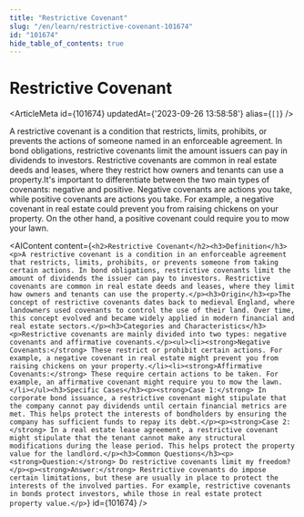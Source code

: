 ```yaml
---
title: "Restrictive Covenant"
slug: "/en/learn/restrictive-covenant-101674"
id: "101674"
hide_table_of_contents: true
---
```



# Restrictive Covenant

<ArticleMeta id={101674} updatedAt={'2023-09-26 13:58:58'} alias={`[]`} />
<div className='border-solid border-b border-t-0 my-4 border-[var(--ifm-color-gray-300)]' />

A restrictive covenant is a condition that restricts, limits, prohibits, or prevents the actions of someone named in an enforceable agreement. In bond obligations, restrictive covenants limit the amount issuers can pay in dividends to investors. Restrictive covenants are common in real estate deeds and leases, where they restrict how owners and tenants can use a property.It's important to differentiate between the two main types of covenants: negative and positive. Negative covenants are actions you take, while positive covenants are actions you take. For example, a negative covenant in real estate could prevent you from raising chickens on your property. On the other hand, a positive covenant could require you to mow your lawn.

<AIContent content={`<h2>Restrictive Covenant</h2><h3>Definition</h3><p>A restrictive covenant is a condition in an enforceable agreement that restricts, limits, prohibits, or prevents someone from taking certain actions. In bond obligations, restrictive covenants limit the amount of dividends the issuer can pay to investors. Restrictive covenants are common in real estate deeds and leases, where they limit how owners and tenants can use the property.</p><h3>Origin</h3><p>The concept of restrictive covenants dates back to medieval England, where landowners used covenants to control the use of their land. Over time, this concept evolved and became widely applied in modern financial and real estate sectors.</p><h3>Categories and Characteristics</h3><p>Restrictive covenants are mainly divided into two types: negative covenants and affirmative covenants.</p><ul><li><strong>Negative Covenants:</strong> These restrict or prohibit certain actions. For example, a negative covenant in real estate might prevent you from raising chickens on your property.</li><li><strong>Affirmative Covenants:</strong> These require certain actions to be taken. For example, an affirmative covenant might require you to mow the lawn.</li></ul><h3>Specific Cases</h3><p><strong>Case 1:</strong> In corporate bond issuance, a restrictive covenant might stipulate that the company cannot pay dividends until certain financial metrics are met. This helps protect the interests of bondholders by ensuring the company has sufficient funds to repay its debt.</p><p><strong>Case 2:</strong> In a real estate lease agreement, a restrictive covenant might stipulate that the tenant cannot make any structural modifications during the lease period. This helps protect the property value for the landlord.</p><h3>Common Questions</h3><p><strong>Question:</strong> Do restrictive covenants limit my freedom?</p><p><strong>Answer:</strong> Restrictive covenants do impose certain limitations, but these are usually in place to protect the interests of the involved parties. For example, restrictive covenants in bonds protect investors, while those in real estate protect property value.</p>`} id={101674} />
